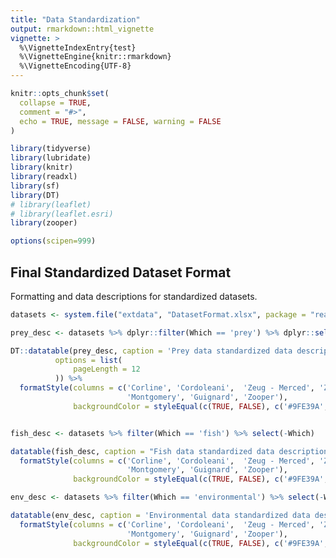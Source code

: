 ```yaml
---
title: "Data Standardization"
output: rmarkdown::html_vignette
vignette: >
  %\VignetteIndexEntry{test}
  %\VignetteEngine{knitr::rmarkdown}
  %\VignetteEncoding{UTF-8}
---
```


```r
knitr::opts_chunk$set(
  collapse = TRUE,
  comment = "#>",
  echo = TRUE, message = FALSE, warning = FALSE
)

library(tidyverse)
library(lubridate)
library(knitr)
library(readxl)
library(sf)
library(DT)
# library(leaflet)
# library(leaflet.esri)
library(zooper)

options(scipen=999)


```


## Final Standardized Dataset Format

Formatting and data descriptions for standardized datasets.

```r
datasets <- system.file("extdata", "DatasetFormat.xlsx", package = "readxl")

prey_desc <- datasets %>% dplyr::filter(Which == 'prey') %>% dplyr::select(-Which)

DT::datatable(prey_desc, caption = 'Prey data standardized data description and presence or absence in aggregated datasets',
          options = list(
              pageLength = 12
          )) %>% 
  formatStyle(columns = c('Corline', 'Cordoleani',  'Zeug - Merced', 'Zeug - San Joaquin', 
                          'Montgomery', 'Guignard', 'Zooper'), 
              backgroundColor = styleEqual(c(TRUE, FALSE), c('#9FE39A', '#DB9E95')))


fish_desc <- datasets %>% filter(Which == 'fish') %>% select(-Which)

datatable(fish_desc, caption = "Fish data standardized data description and  presence or absence in aggregated datasets") %>% 
  formatStyle(columns = c('Corline', 'Cordoleani',  'Zeug - Merced', 'Zeug - San Joaquin', 
                          'Montgomery', 'Guignard', 'Zooper'), 
              backgroundColor = styleEqual(c(TRUE, FALSE), c('#9FE39A', '#DB9E95')))

env_desc <- datasets %>% filter(Which == 'environmental') %>% select(-Which)

datatable(env_desc, caption = 'Environmental data standardized data description and  presence or absence in aggregated datasets') %>% 
  formatStyle(columns = c('Corline', 'Cordoleani',  'Zeug - Merced', 'Zeug - San Joaquin', 
                          'Montgomery', 'Guignard', 'Zooper'), 
              backgroundColor = styleEqual(c(TRUE, FALSE), c('#9FE39A', '#DB9E95'))) 
```
